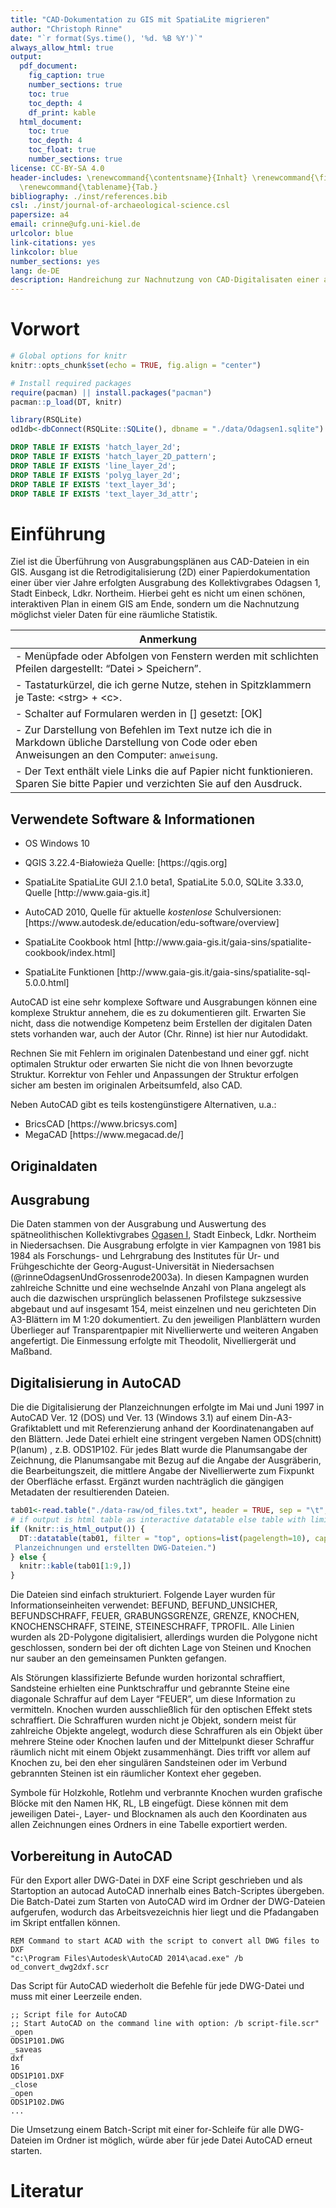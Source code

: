 ```yaml
--- 
title: "CAD-Dokumentation zu GIS mit SpatiaLite migrieren"
author: "Christoph Rinne"
date: "`r format(Sys.time(), '%d. %B %Y')`"
always_allow_html: true
output:
  pdf_document:
    fig_caption: true
    number_sections: true
    toc: true
    toc_depth: 4
    df_print: kable
  html_document:
    toc: true
    toc_depth: 4
    toc_float: true
    number_sections: true
license: CC-BY-SA 4.0
header-includes: \renewcommand{\contentsname}{Inhalt} \renewcommand{\figurename}{Abb.}
  \renewcommand{\tablename}{Tab.}
bibliography: ./inst/references.bib
csl: ./inst/journal-of-archaeological-science.csl
papersize: a4
email: crinne@ufg.uni-kiel.de
urlcolor: blue
link-citations: yes
linkcolor: blue
number_sections: yes
lang: de-DE
description: Handreichung zur Nachnutzung von CAD-Digitalisaten einer auf Papier dokumentierten Ausgrabung.
---
```


\newpage

# Vorwort {-}

```r
# Global options for knitr
knitr::opts_chunk$set(echo = TRUE, fig.align = "center")
```

```r
# Install required packages
require(pacman) || install.packages("pacman")
pacman::p_load(DT, knitr)
```

```r
library(RSQLite)
od1db<-dbConnect(RSQLite::SQLite(), dbname = "./data/Odagsen1.sqlite")
```

```sql
DROP TABLE IF EXISTS 'hatch_layer_2d';
DROP TABLE IF EXISTS 'hatch_layer_2D_pattern';
DROP TABLE IF EXISTS 'line_layer_2d';
DROP TABLE IF EXISTS 'polyg_layer_2d';
DROP TABLE IF EXISTS 'text_layer_3d';
DROP TABLE IF EXISTS 'text_layer_3d_attr';
```

# Einführung

Ziel ist die Überführung von Ausgrabungsplänen aus CAD-Dateien in ein GIS. Ausgang ist die  Retrodigitalisierung (2D) einer Papierdokumentation einer über vier Jahre erfolgten Ausgrabung des Kollektivgrabes Odagsen 1, Stadt Einbeck, Ldkr. Northeim. Hierbei geht es nicht um einen schönen, interaktiven Plan in einem GIS am Ende, sondern um die Nachnutzung möglichst vieler Daten für eine räumliche Statistik.

| Anmerkung |
|----|
| - Menüpfade oder Abfolgen von Fenstern werden mit schlichten Pfeilen dargestellt: "Datei > Speichern". |
| - Tastaturkürzel, die ich gerne Nutze, stehen in Spitzklammern je Taste: \<strg> + \<c>. |
| - Schalter auf Formularen werden in [] gesetzt: [OK] |
| - Zur Darstellung von Befehlen im Text nutze ich die in Markdown übliche Darstellung von Code oder eben Anweisungen an den Computer: ```anweisung```. |
| - Der Text enthält viele Links die auf Papier nicht funktionieren. Sparen Sie bitte Papier und verzichten Sie auf den Ausdruck. |

## Verwendete Software & Informationen

 - OS Windows 10
 - QGIS 3.22.4-Białowieża Quelle: [https://qgis.org]
 - SpatiaLite SpatiaLite GUI 2.1.0 beta1, SpatiaLite 5.0.0, SQLite 3.33.0, Quelle [http://www.gaia-gis.it]
 - AutoCAD 2010, Quelle für aktuelle *kostenlose* Schulversionen:  [https://www.autodesk.de/education/edu-software/overview]
 
 - SpatiaLite Cookbook html [http://www.gaia-gis.it/gaia-sins/spatialite-cookbook/index.html]
- SpatiaLite Funktionen [http://www.gaia-gis.it/gaia-sins/spatialite-sql-5.0.0.html] 

AutoCAD ist eine sehr komplexe Software und Ausgrabungen können eine komplexe Struktur annehem, die es zu dokumentieren gilt. Erwarten Sie nicht, dass die notwendige Kompetenz beim Erstellen der digitalen Daten stets vorhanden war, auch der Autor (Chr. Rinne) ist hier nur Autodidakt. 

Rechnen Sie mit Fehlern im originalen Datenbestand und einer ggf. nicht optimalen Struktur oder erwarten Sie nicht die von Ihnen bevorzugte Struktur. Korrektur von Fehler und Anpassungen der Struktur erfolgen sicher am besten im originalen Arbeitsumfeld, also CAD.

Neben AutoCAD gibt es teils kostengünstigere Alternativen, u.a.:

 - BricsCAD [https://www.bricsys.com]
 - MegaCAD [https://www.megacad.de/]

## Originaldaten

## Ausgrabung

Die Daten stammen von der Ausgrabung und Auswertung des spätneolithischen Kollektivgrabes [Ogasen I](https://www.jna.uni-kiel.de/index.php/jna/issue/view/23), Stadt Einbeck, Ldkr. Northeim in Niedersachsen. Die Ausgrabung erfolgte in vier Kampagnen von 1981 bis 1984 als Forschungs- und Lehrgrabung des Institutes für Ur- und Frühgeschichte der Georg-August-Universität in Niedersachsen (@rinneOdagsenUndGrossenrode2003a). In diesen Kampagnen  wurden zahlreiche Schnitte und eine wechselnde Anzahl von Plana angelegt als auch die dazwischen ursprünglich belassenen Profilstege sukzsessive abgebaut und auf insgesamt 154, meist einzelnen und neu gerichteten Din A3-Blättern im M 1:20 dokumentiert. Zu den jeweiligen Planblättern wurden Überlieger auf Transparentpapier mit Nivellierwerte und weiteren Angaben angefertigt. Die Einmessung erfolgte mit Theodolit, Nivelliergerät und Maßband.

## Digitalisierung in AutoCAD

Die die Digitalisierung der Planzeichnungen erfolgte im Mai und Juni 1997 in AutoCAD Ver. 12 (DOS) und Ver. 13 (Windows 3.1) auf einem Din-A3-Grafiktablett und mit Referenzierung anhand der Koordinatenangaben auf den Blättern. Jede Datei erhielt eine stringent vergeben Namen ODS(chnitt)<SchnittNr> P(lanum)<Planumnummer des Blattes> <fortlaufender Zähler>, z.B. ODS1P102. Für jedes Blatt wurde die Planumsangabe der Zeichnung,  die Planumsangabe mit Bezug auf die Angabe der Ausgräberin, die Bearbeitungszeit, die mittlere Angabe der Nivellierwerte  zum Fixpunkt der Oberfläche erfasst. Ergänzt wurden nachträglich die gängigen Metadaten der resultierenden Dateien.

```r
tab01<-read.table("./data-raw/od_files.txt", header = TRUE, sep = "\t", dec = ",")
# if output is html table as interactive datatable else table with limit
if (knitr::is_html_output()) {
  DT::datatable(tab01, filter = "top", options=list(pagelength=10), caption="Liste der
 Planzeichnungen und erstellten DWG-Dateien.")
} else {
  knitr::kable(tab01[1:9,])
}
```

Die Dateien sind einfach strukturiert. Folgende Layer wurden für Informationseinheiten verwendet: BEFUND, BEFUND_UNSICHER, BEFUNDSCHRAFF, FEUER, GRABUNGSGRENZE, GRENZE, KNOCHEN, KNOCHENSCHRAFF, STEINE, STEINESCHRAFF, TPROFIL. Alle Linien wurden als 2D-Polygone digitalisiert, allerdings wurden die Polygone nicht geschlossen, sondern bei der oft dichten Lage von Steinen und Knochen nur sauber an den gemeinsamen Punkten gefangen. 

Als Störungen klassifizierte Befunde wurden horizontal schraffiert, Sandsteine erhielten eine Punktschraffur und gebrannte Steine eine diagonale Schraffur auf dem Layer "FEUER", um diese Information zu vermitteln. Knochen wurden ausschließlich für den optischen Effekt stets schraffiert. Die Schraffuren wurden nicht je Objekt, sondern meist für zahlreiche Objekte angelegt, wodurch diese Schraffuren als ein Objekt über mehrere Steine oder Knochen laufen und der Mittelpunkt dieser Schraffur räumlich nicht mit einem Objekt zusammenhängt. Dies trifft vor allem auf Knochen zu, bei den eher singulären Sandsteinen oder im Verbund gebrannten Steinen ist ein räumlicher Kontext eher gegeben.

Symbole für Holzkohle, Rotlehm und verbrannte Knochen wurden grafische Blöcke mit den Namen HK, RL, LB eingefügt. Diese können mit dem jeweiligen Datei-, Layer- und Blocknamen als auch den Koordinaten aus allen Zeichnungen eines Ordners in eine Tabelle exportiert werden. 

## Vorbereitung in AutoCAD

Für den Export aller DWG-Datei in DXF eine Script geschrieben und als Startoption an autocad AutoCAD innerhalb eines Batch-Scriptes übergeben. Die Batch-Datei zum Starten von AutoCAD wird im Ordner der DWG-Dateien aufgerufen, wodurch das Arbeitsvezeichnis hier liegt und die Pfadangaben im Skript entfallen können.

```{}
REM Command to start ACAD with the script to convert all DWG files to DXF
"c:\Program Files\Autodesk\AutoCAD 2014\acad.exe" /b od_convert_dwg2dxf.scr
```

Das Script für AutoCAD wiederholt die Befehle für jede DWG-Datei und muss mit einer Leerzeile enden.

```{}
;; Script file for AutoCAD
;; Start AutoCAD on the command line with option: /b script-file.scr"
_open
ODS1P101.DWG
_saveas
dxf
16
ODS1P101.DXF
_close
_open
ODS1P102.DWG
...
```

Die Umsetzung einem Batch-Script mit einer for-Schleife für alle DWG-Dateien im Ordner ist möglich, würde aber für jede Datei AutoCAD erneut starten.  

# Literatur
